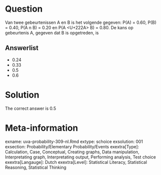 Question
========

Van twee gebeurtenissen A en B is het volgende gegeven: P(A) = 0.60, P(B) = 0.40, P(A n B) = 0.20 en P(A <U+222A> B) = 0.80. De kans op gebeurtenis A, gegeven dat B is opgetreden, is 

Answerlist
----------
* 0.24
* 0.33
* 0.5
* 0.6

Solution
========

The correct answer is  0.5 

Meta-information
================
exname: uva-probability-309-nl.Rmd 
extype: schoice 
exsolution: 001 
exsection: Probability/Elementary Probability/Events
exextra[Type]: Calculation, Case, Conceptual, Creating graphs, Data manipulation, Interpretating graph, Interpretating output, Performing analysis, Test choice 
exextra[Langauge]: Dutch 
exextra[Level]: Statistical Literacy, Statistical Reasoning, Statistical Thinking 

